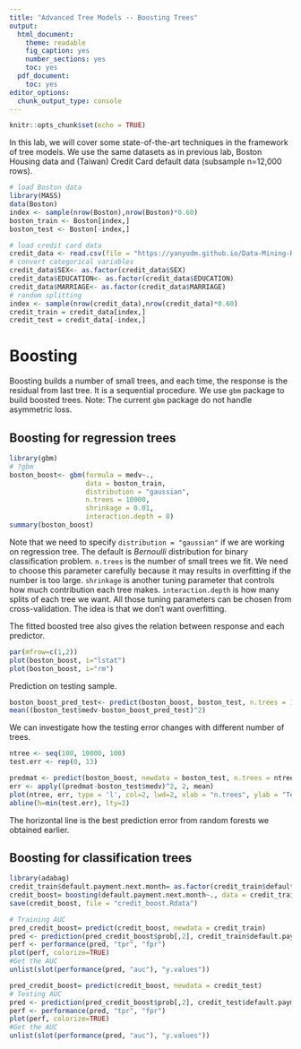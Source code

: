 ```yaml
---
title: "Advanced Tree Models -- Boosting Trees"
output:
  html_document:
    theme: readable
    fig_caption: yes
    number_sections: yes
    toc: yes
  pdf_document:
    toc: yes
editor_options:
  chunk_output_type: console
---
```


```r
knitr::opts_chunk$set(echo = TRUE)
```

In this lab, we will cover some state-of-the-art techniques in the framework of tree models. We use the same datasets as in previous lab, Boston Housing data and (Taiwan) Credit Card default data (subsample n=12,000 rows).

```r
# load Boston data
library(MASS)
data(Boston)
index <- sample(nrow(Boston),nrow(Boston)*0.60)
boston_train <- Boston[index,]
boston_test <- Boston[-index,]

# load credit card data
credit_data <- read.csv(file = "https://yanyudm.github.io/Data-Mining-R/lecture/data/credit_default.csv", header=T)
# convert categorical variables
credit_data$SEX<- as.factor(credit_data$SEX)
credit_data$EDUCATION<- as.factor(credit_data$EDUCATION)
credit_data$MARRIAGE<- as.factor(credit_data$MARRIAGE)
# random splitting
index <- sample(nrow(credit_data),nrow(credit_data)*0.60)
credit_train = credit_data[index,]
credit_test = credit_data[-index,]
```

# Boosting

Boosting builds a number of small trees, and each time, the response is the residual from last tree. It is a sequential procedure. We use `gbm` package to build boosted trees. Note: The current `gbm` package do not handle asymmetric loss.

## Boosting for regression trees

```r
library(gbm)
# ?gbm
boston_boost<- gbm(formula = medv~., 
                   data = boston_train, 
                   distribution = "gaussian", 
                   n.trees = 10000, 
                   shrinkage = 0.01, 
                   interaction.depth = 8)
summary(boston_boost)
```

Note that we need to specify `distribution = "gaussian"` if we are working on regression tree. The default is *Bernoulli* distribution for binary classification problem. `n.trees` is the number of small trees we fit. We need to choose this parameter carefully because it may results in overfitting if the number is too large. `shrinkage` is another tuning parameter that controls how much contribution each tree makes. `interaction.depth` is how many splits of each tree we want. All those tuning parameters can be chosen from cross-validation. The idea is that we don't want overfitting.

The fitted boosted tree also gives the relation between response and each predictor.
```r
par(mfrow=c(1,2))
plot(boston_boost, i="lstat")
plot(boston_boost, i="rm")
```

Prediction on testing sample.
```r
boston_boost_pred_test<- predict(boston_boost, boston_test, n.trees = 10000)
mean((boston_test$medv-boston_boost_pred_test)^2)
```

We can investigate how the testing error changes with different number of trees.
```r
ntree <- seq(100, 10000, 100)
test.err <- rep(0, 13)

predmat <- predict(boston_boost, newdata = boston_test, n.trees = ntree)
err <- apply((predmat-boston_test$medv)^2, 2, mean)
plot(ntree, err, type = 'l', col=2, lwd=2, xlab = "n.trees", ylab = "Test MSE")
abline(h=min(test.err), lty=2)
```

The horizontal line is the best prediction error from random forests we obtained earlier.

## Boosting for classification trees

```r
library(adabag)
credit_train$default.payment.next.month= as.factor(credit_train$default.payment.next.month)
credit_boost= boosting(default.payment.next.month~., data = credit_train, boos = T)
save(credit_boost, file = "credit_boost.Rdata")

# Training AUC
pred_credit_boost= predict(credit_boost, newdata = credit_train)
pred <- prediction(pred_credit_boost$prob[,2], credit_train$default.payment.next.month)
perf <- performance(pred, "tpr", "fpr")
plot(perf, colorize=TRUE)
#Get the AUC
unlist(slot(performance(pred, "auc"), "y.values"))

pred_credit_boost= predict(credit_boost, newdata = credit_test)
# Testing AUC
pred <- prediction(pred_credit_boost$prob[,2], credit_test$default.payment.next.month)
perf <- performance(pred, "tpr", "fpr")
plot(perf, colorize=TRUE)
#Get the AUC
unlist(slot(performance(pred, "auc"), "y.values"))

```
